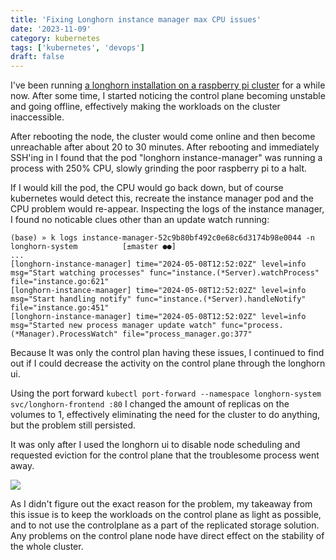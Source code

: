 ```yaml
---
title: 'Fixing Longhorn instance manager max CPU issues'
date: '2023-11-09'
category: kubernetes
tags: ['kubernetes', 'devops']
draft: false
---
```


I've been running [a longhorn installation on a raspberry pi cluster](../installing-longhorn-for-persistent-replicated-storage-on-raspberry-pi-kubernetes-cluster) for a while now. After some time, I started noticing the control plane becoming unstable and going offline, effectively making the workloads on the cluster inaccessible.

After rebooting the node, the cluster would come online and then become unreachable after about 20 to 30 minutes. After rebooting and immediately SSH'ing in I found that the pod "longhorn instance-manager" was running a process with 250% CPU, slowly grinding the poor raspberry pi to a halt.

If I would kill the pod, the CPU would go back down, but of course kubernetes would detect this, recreate the instance manager pod and the CPU problem would re-appear. Inspecting the logs of the instance manager, I found no noticable clues other than an update watch running: 

```
(base) » k logs instance-manager-52c9b80bf492c0e68c6d3174b98e0044 -n longhorn-system          [±master ●●]
...
[longhorn-instance-manager] time="2024-05-08T12:52:02Z" level=info msg="Start watching processes" func="instance.(*Server).watchProcess" file="instance.go:621"
[longhorn-instance-manager] time="2024-05-08T12:52:02Z" level=info msg="Start handling notify" func="instance.(*Server).handleNotify" file="instance.go:451"
[longhorn-instance-manager] time="2024-05-08T12:52:02Z" level=info msg="Started new process manager update watch" func="process.(*Manager).ProcessWatch" file="process_manager.go:377"
```

Because It was only the control plan having these issues, I continued to find out if I could decrease the activity on the control plane through the longhorn ui. 

Using the port forward `kubectl port-forward --namespace longhorn-system svc/longhorn-frontend :80` I changed the amount of replicas on the volumes to 1, effectively eliminating the need for the cluster to do anything, but the problem still persisted.

It was only after I used the longhorn ui to disable node scheduling and requested eviction for the control plane that the troublesome process went away.

![](../assets/images/2024-11-09-longhorn-eviction.png)

As I didn't figure out the exact reason for the problem, my takeaway from this issue is to keep the workloads on the control plane as light as possible, and to not use the controlplane as a part of the replicated storage solution. Any problems on the control plane node have direct effect on the stability of the whole cluster.
